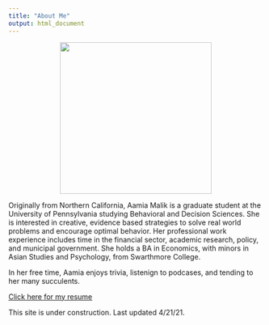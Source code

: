```yaml
---
title: "About Me"
output: html_document
---
```


<p align="center">
  <img width="300" src="Malik Headshot.png">
</p>

Originally from Northern California, Aamia Malik is a graduate student at the University of Pennsylvania studying Behavioral and Decision Sciences. She is interested in creative, evidence based strategies to solve real world problems and encourage optimal behavior. Her professional work experience includes time in the financial sector, academic research, policy, and municipal government. She holds a BA in Economics, with minors in Asian Studies and Psychology, from Swarthmore College. 

In her free time, Aamia enjoys trivia, listenign to podcases, and tending to her many succulents. 

[Click here for my resume](Malik Github Resume.pdf)

This site is under construction. Last updated 4/21/21.

